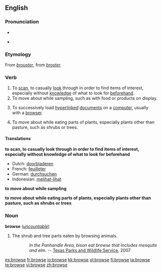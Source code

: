 ==English==

===Pronunciation===
* {{audio|en-us-browse.ogg|Audio (US)}}

* {{rhymes|aʊz}}

===Etymology===
From {{etyl|frm}} ''[[brouster]]'', from {{etyl|fro}} ''[[broster]]''.

===Verb===
{{en-verb|brows|ing}}

# To [[scan]], to casually [[look]] through in order to find items of interest, especially without [[knowledge]] of what to look for [[beforehand]].
# To move about while sampling, such as with food or products on display.
# {{computing}} To successively load [[hyperlinked]] [[document]]s on a [[computer]], usually with a [[browser]].
# {{context|of an animal}} To move about while eating parts of plants, especially plants other than pasture, such as shrubs or trees.

====Translations====
'''to scan, to casually look through in order to find items of interest, especially without knowledge of what to look for beforehand'''
* Dutch: [[doorbladeren]]
* French: [[feuilleter]]
* German: [[durchsuchen]]
* Indonesian: [[lihat|melihat-lihat]]

'''to move about while sampling'''

'''to move about while eating parts of plants, especially plants other than pasture, such as shrubs or trees'''

===Noun===
'''browse''' (''[[uncountable]]'')

# The shrub and tree parts eaten by browsing animals.
:: ''In the Panhandle Area, bison eat browse that includes mesquite and elm.'' -- [http://www.tpwd.state.tx.us/learning/resources/activities/bison/bisonfood1.phtml Texas Parks and Wildlife Service], 2007

[[es:browse]]
[[fr:browse]]
[[io:browse]]
[[kk:browse]]
[[pl:browse]]
[[fi:browse]]
[[ta:browse]]
[[te:browse]]
[[vi:browse]]
[[zh:browse]]